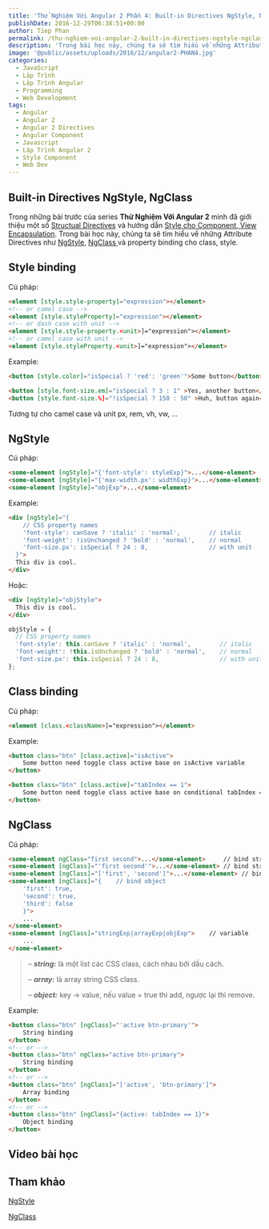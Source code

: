 ```yaml
---
title: 'Thử Nghiệm Với Angular 2 Phần 4: Built-in Directives NgStyle, NgClass'
publishDate: 2016-12-29T06:38:51+00:00
author: Tiep Phan
permalink: /thu-nghiem-voi-angular-2-built-in-directives-ngstyle-ngclass/
description: 'Trong bài học này, chúng ta sẽ tìm hiểu về những Attribute Directives như NgStyle NgClass và property binding cho class, style'
image: '@public/assets/uploads/2016/12/angular2-PHAN4.jpg'
categories:
  - JavaScript
  - Lập Trình
  - Lập Trình Angular
  - Programming
  - Web Development
tags:
  - Angular
  - Angular 2
  - Angular 2 Directives
  - Angular Component
  - Javascript
  - Lập Trình Angular 2
  - Style Component
  - Web Dev
---
```



## Built-in Directives NgStyle, NgClass

Trong những bài trước của series **Thử Nghiệm Với Angular 2** mình đã giới thiệu một số <a href="https://angular.io/docs/ts/latest/guide/structural-directives.html" target="_blank">Structual Directives</a> và hướng dẫn <a href="/thu-nghiem-voi-angular-2-style-component-view-encapsulation/" target="_blank">Style cho Component, View Encapsulation</a>. Trong bài học này, chúng ta sẽ tìm hiểu về những Attribute Directives như <a href="https://angular.io/docs/ts/latest/guide/template-syntax.html#!#ngStyle" target="_blank">NgStyle</a>, <a href="https://angular.io/docs/ts/latest/guide/template-syntax.html#!#ngClass" target="_blank">NgClass </a>và property binding cho class, style.


## Style binding

Cú pháp:

```html
<element [style.style-property]="expression"></element>
<!-- or camel case -->
<element [style.styleProperty]="expression"></element>
<!-- or dash case with unit -->
<element [style.style-property.<unit>]="expression"></element>
<!-- or camel case with unit -->
<element [style.styleProperty.<unit>]="expression"></element>
```

Example:

```html
<button [style.color]="isSpecial ? 'red': 'green'">Some button</button>

<button [style.font-size.em]="isSpecial ? 3 : 1" >Yes, another button</button>
<button [style.font-size.%]="!isSpecial ? 150 : 50" >Huh, button again</button>
```

Tương tự cho camel case và unit px, rem, vh, vw, ...

## NgStyle

Cú pháp:
      
```html
<some-element [ngStyle]="{'font-style': styleExp}">...</some-element>
<some-element [ngStyle]="{'max-width.px': widthExp}">...</some-element>
<some-element [ngStyle]="objExp">...</some-element>
```

Example:

```html
<div [ngStyle]="{
    // CSS property names
    'font-style': canSave ? 'italic' : 'normal',        // italic
    'font-weight': !isUnchanged ? 'bold' : 'normal',    // normal
    'font-size.px': isSpecial ? 24 : 8,                 // with unit
  }">
  This div is cool.
</div>
```

Hoặc:

```html
<div [ngStyle]="objStyle">
  This div is cool.
</div>
```

```ts
objStyle = {
  // CSS property names
  'font-style': this.canSave ? 'italic' : 'normal',        // italic
  'font-weight': !this.isUnchanged ? 'bold' : 'normal',    // normal
  'font-size.px': this.isSpecial ? 24 : 8,                 // with unit
};
```

## Class binding

Cú pháp:

```html
<element [class.<className>]="expression"></element>
```

Example:

```html
<button class="btn" [class.active]="isActive">
    Some button need toggle class active base on isActive variable
</button>

<button class="btn" [class.active]="tabIndex == 1">
    Some button need toggle class active base on conditional tabIndex == 1
</button>
```

## NgClass
    

Cú pháp:

```html
<some-element ngClass="first second">...</some-element>     // bind string
<some-element [ngClass]="'first second'">...</some-element> // bind string value
<some-element [ngClass]="['first', 'second']">...</some-element> // bind array
<some-element [ngClass]="{    // bind object
    'first': true,
    'second': true,
    'third': false
    }">
    ...
</some-element>
<some-element [ngClass]="stringExp|arrayExp|objExp">    // variable
    ...
</some-element>
```
      
<blockquote>
  <p>
    – <em><strong>string:</strong> </em>là một list các CSS class, cách nhau bởi dấu cách.
  </p>
  
  <p>
    – <em><strong>array:</strong> </em>là array string CSS class.
  </p>
  
  <p>
    – <em><strong>object:</strong></em> key -> value, nếu value = true thì add, ngược lại thì remove.
  </p>
</blockquote>

Example:
      
```html
<button class="btn" [ngClass]="'active btn-primary'">
    String binding
</button>
<!-- or -->
<button class="btn" ngClass="active btn-primary">
    String binding
</button>
<!-- or -->
<button class="btn" [ngClass]="['active', 'btn-primary']">
    Array binding
</button>
<!-- or -->
<button class="btn" [ngClass]="{active: tabIndex == 1}">
    Object binding
</button>
```

## Video bài học

<Youtube id="D45vVWG3hpU" />

## Tham khảo

<a href="https://angular.io/docs/ts/latest/guide/template-syntax.html#!#ngStyle" target="_blank">NgStyle</a>

<a href="https://angular.io/docs/ts/latest/guide/template-syntax.html#!#ngClass" target="_blank">NgClass </a>
